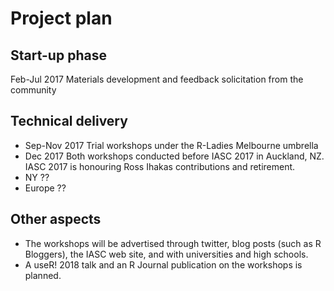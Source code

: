 # Project plan

## Start-up phase
<!--
Covering the planning phase, this section should provide a relatively detailed plan of how work will start on the project. This section is important because projects need to get up and running quickly.


 - [ ] Setting up collaboration platform inc. code for contributors etc.
 - [ ] Licence decisions
 - [ ] Reporting framework
-->

Feb-Jul 2017 Materials development and feedback solicitation from the community

## Technical delivery
<!--
Covering the actual delivery of the project this section should provide at least a high-level the implementation. 

Including target dates is really important as you need to be committed and the ISC need to have a means of tracking delivery
-->

- Sep-Nov 2017 Trial workshops under the R-Ladies Melbourne umbrella
- Dec 2017 Both workshops conducted before IASC 2017 in Auckland, NZ. IASC 2017 is honouring Ross Ihakas contributions and retirement. 
- NY ??
- Europe ??

## Other aspects
<!--
Covering non-technical activities like on-going publicity, paper preparation, discussion groups etc. that might be required to facilitate successful delivery of the project.

 - [ ] Announcement post
 - [ ] Delivery blog post
 - [ ] Twitter
 - [ ] UseR!
 - [ ] ISC meetings
-->

- The workshops will be advertised through twitter, blog posts (such as R Bloggers), the IASC web site, and with universities and high schools. 
- A useR! 2018 talk and an R Journal publication on the workshops is planned. 

